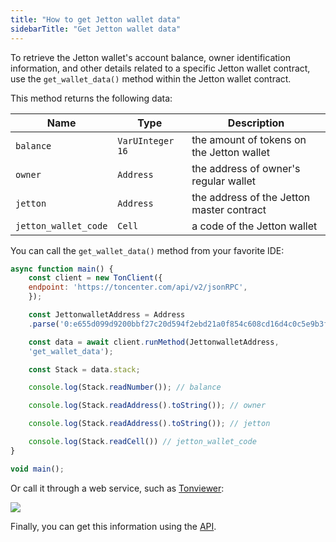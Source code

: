 ```yaml
---
title: "How to get Jetton wallet data"
sidebarTitle: "Get Jetton wallet data"
---
```



To retrieve the Jetton wallet's account balance, owner identification information, and other details related to a specific Jetton wallet contract,
use the `get_wallet_data()` method within the Jetton wallet contract.

This method returns the following data:

| Name                 | Type             | Description                               |
| -------------------- | ---------------- | ----------------------------------------- |
| `balance`            | `VarUInteger 16` | the amount of tokens on the Jetton wallet |
| `owner`              | `Address`        | the address of owner's regular wallet     |
| `jetton`             | `Address`        | the address of the Jetton master contract |
| `jetton_wallet_code` | `Cell`           | a code of the Jetton wallet               |

You can call the `get_wallet_data()` method from your favorite IDE:

```javascript
async function main() {
    const client = new TonClient({
    endpoint: 'https://toncenter.com/api/v2/jsonRPC',
    });

    const JettonwalletAddress = Address
    .parse('0:e655d099d9200bbf27c20d594f2ebd21a0f854c608cd16d4c0c5e9b3f55fc2e7');

    const data = await client.runMethod(JettonwalletAddress,
    'get_wallet_data');

    const Stack = data.stack;

    console.log(Stack.readNumber()); // balance

    console.log(Stack.readAddress().toString()); // owner

    console.log(Stack.readAddress().toString()); // jetton

    console.log(Stack.readCell()) // jetton_wallet_code
}

void main();
```

Or call it through a web service, such as [Tonviewer](https://tonviewer.com/EQDmVdCZ2SALvyfCDVlPLr0hoPhUxgjNFtTAxemz9V_C5wbN?section=method):

<Image
  src="/resources/images/tonviewer/get-wallet-data.png"
  darkSrc="/resources/images/tonviewer/get-wallet-data-dark.png"
/>

Finally, you can get this information using the [API](/ecosystem/rpc/overview).
